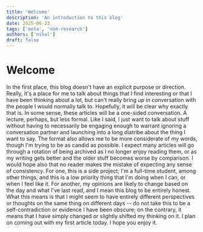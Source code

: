 ```yaml
---
title: 'Welcome'
description: 'An introduction to this blog'
date: 2025-06-23
tags: ['meta', 'non-research']
authors: ['nihal']
draft: false
---
```

# Welcome
In the first place, this blog doesn't have an explicit purpose or direction. Really, it's a place for me to talk about things that I find interesting or that I have been thinking about a lot, but can't really bring up in conversation with the people I would normally talk to. Hopefully, it will be clear why exactly that is. In some sense, these articles will be a one-sided conversation. A lecture, perhaps, but less formal. Like I said, I just want to talk about stuff without having to necessarily be engaging enough to warrant ignoring a conversation partner and launching into a long diatribe about the thing I want to say. The format also allows me to be more considerate of my words, though I'm trying to be as candid as possible. I expect many articles will go through a rotation of being archived as I no longer enjoy reading them, or as my writing gets better and the older stuff becomes worse by comparison.
I would hope also that no reader makes the mistake of expecting any sense of consistency. For one, this is a side project; I'm a full-time student, among other things, and this is a low priority thing that I'm doing when I can, or when I feel like it. For another, my opinions are likely to change based on the day and what I've last read, and I mean this blog to be entirely honest. What this means is that I might seem to have entirely different perspectives or thoughts on the same thing on different days -- do not take this to be a self-contradiction or evidence I have been obscure; on the contrary, it means that I have simply changed or slightly shifted my thinking on it.
I plan on coming out with my first article today. I hope you enjoy it.